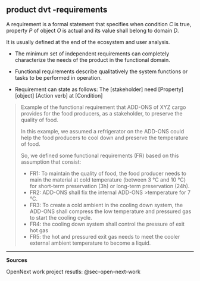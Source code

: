 ## product dvt -requirements

A requirement is a formal statement that specifies when condition *C* is true, property *P* of object *O* is actual and its value shall belong to domain *D*.

It is usually defined at the end of the ecosystem and user analysis.

- The minimum set of independent requirements can completely characterize the needs of the product in the functional domain.

- Functional requirements describe qualitatively the system functions or tasks to be performed in operation.

- Requirement can state as follows: The \[stakeholder\] need \[Property\] \[object\] \[Action verb\] at \[Condition\]

> Example of the functional requirement that ADD-ONS of XYZ cargo provides for the food producers, as a stakeholder, to preserve the quality of food.
> 
>  In this example, we assumed a refrigerator on the ADD-ONS could help the food producers to cool down and preserve the temperature of food. 
>  
>  So, we defined some  functional requirements (FR) based on this assumption that consist:
> 
>    - FR1: To maintain the quality of food, the food producer needs to main the material at cold temperature (between 3 °C and 10 °C) for short-term preservation (3h) or long-term preservation (24h).
>    - FR2: ADD-ONS shall fix the internal ADD-ONS >temperature for 7 °C.
>    - FR3: To create a cold ambient in the cooling down system, the ADD-ONS shall compress the low temperature and pressured gas to start the cooling cycle.
>    - FR4: the cooling down system shall control the pressure of exit hot gas 
    - FR5: the hot and pressured exit gas needs to meet the cooler external ambient temperature to become a liquid.
   

------------------------------------------------------------------------

**Sources**

OpenNext work project resutls: @sec-open-next-work

